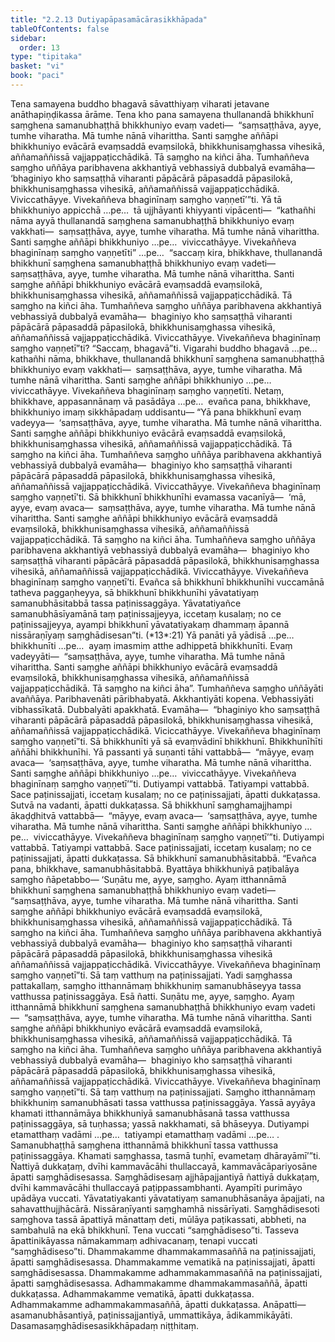 ```yaml
---
title: "2.2.13 Dutiyapāpasamācārasikkhāpada"
tableOfContents: false
sidebar:
  order: 13
type: "tipitaka"
basket: "vi"
book: "paci"
---
```



<DynamicBreadcrumb />

<Division number="727" book="paci" e="ch" v="2" p="313">

<Paragraph number="2394" book="paci">
Tena samayena buddho bhagavā sāvatthiyaṃ viharati jetavane anāthapiṇḍikassa ārāme. Tena kho pana samayena thullanandā bhikkhunī saṃghena samanubhaṭṭhā bhikkhuniyo evaṃ vadeti—  “saṃsaṭṭhāva, ayye, tumhe viharatha. Mā tumhe nānā viharittha. Santi saṃghe aññāpi bhikkhuniyo evācārā evaṃsaddā evaṃsilokā, bhikkhunisaṃghassa vihesikā, aññamaññissā vajjappaṭicchādikā. Tā saṃgho na kiñci āha. Tumhaññeva saṃgho uññāya paribhavena akkhantiyā vebhassiyā dubbalyā evamāha—  ‘bhaginiyo kho saṃsaṭṭhā viharanti pāpācārā pāpasaddā pāpasilokā, bhikkhunisaṃghassa vihesikā, aññamaññissā vajjappaṭicchādikā. Viviccathāyye. Vivekaññeva bhaginīnaṃ saṃgho vaṇṇetī’”ti.
</Paragraph>

<Paragraph number="2395" book="paci">
Yā tā bhikkhuniyo appicchā …pe…  tā ujjhāyanti khiyyanti vipācenti—  “kathañhi nāma ayyā thullanandā saṃghena samanubhaṭṭhā bhikkhuniyo evaṃ vakkhati—  saṃsaṭṭhāva, ayye, tumhe viharatha. Mā tumhe nānā viharittha. Santi saṃghe aññāpi bhikkhuniyo …pe…  viviccathāyye. Vivekaññeva bhaginīnaṃ saṃgho vaṇṇetīti” …pe…  “saccaṃ kira, bhikkhave, thullanandā bhikkhunī saṃghena samanubhaṭṭhā bhikkhuniyo evaṃ vadeti—  saṃsaṭṭhāva, ayye, tumhe viharatha. Mā tumhe nānā viharittha. Santi saṃghe aññāpi bhikkhuniyo evācārā evaṃsaddā evaṃsilokā, bhikkhunisaṃghassa vihesikā, aññamaññissā vajjappaṭicchādikā. Tā saṃgho na kiñci āha. Tumhaññeva saṃgho uññāya paribhavena akkhantiyā vebhassiyā dubbalyā evamāha—  bhaginiyo kho saṃsaṭṭhā viharanti pāpācārā pāpasaddā pāpasilokā, bhikkhunisaṃghassa vihesikā, aññamaññissā vajjappaṭicchādikā. Viviccathāyye. Vivekaññeva bhaginīnaṃ saṃgho vaṇṇetī”ti? “Saccaṃ, bhagavā”ti. Vigarahi buddho bhagavā …pe…  kathañhi nāma, bhikkhave, thullanandā bhikkhunī saṃghena samanubhaṭṭhā bhikkhuniyo evaṃ vakkhati—  saṃsaṭṭhāva, ayye, tumhe viharatha. Mā tumhe nānā viharittha. Santi saṃghe aññāpi bhikkhuniyo …pe…  viviccathāyye. Vivekaññeva bhaginīnaṃ saṃgho vaṇṇetīti. Netaṃ, bhikkhave, appasannānaṃ vā pasādāya …pe…  evañca pana, bhikkhave, bhikkhuniyo imaṃ sikkhāpadaṃ uddisantu—
</Paragraph>

</Division>
<Division number="728" book="paci" e="ch" v="2" p="314">

<Paragraph number="2396" book="paci">
<Emphasis>“Yā pana bhikkhunī evaṃ vadeyya—  ‘saṃsaṭṭhāva, ayye, tumhe viharatha. Mā tumhe nānā viharittha. Santi saṃghe aññāpi bhikkhuniyo evācārā evaṃsaddā evaṃsilokā, bhikkhunisaṃghassa vihesikā, aññamaññissā vajjappaṭicchādikā. Tā saṃgho na kiñci āha. Tumhaññeva saṃgho uññāya paribhavena akkhantiyā vebhassiyā dubbalyā evamāha—  bhaginiyo kho saṃsaṭṭhā viharanti pāpācārā pāpasaddā pāpasilokā, bhikkhunisaṃghassa vihesikā, aññamaññissā vajjappaṭicchādikā. Viviccathāyye. Vivekaññeva bhaginīnaṃ saṃgho vaṇṇetī’ti. Sā bhikkhunī bhikkhunīhi evamassa vacanīyā—  ‘mā, ayye, evaṃ avaca—  saṃsaṭṭhāva, ayye, tumhe viharatha. Mā tumhe nānā viharittha. Santi saṃghe aññāpi bhikkhuniyo evācārā evaṃsaddā evaṃsilokā, bhikkhunisaṃghassa vihesikā, aññamaññissā vajjappaṭicchādikā. Tā saṃgho na kiñci āha. Tumhaññeva saṃgho uññāya paribhavena akkhantiyā vebhassiyā dubbalyā evamāha—  bhaginiyo kho saṃsaṭṭhā viharanti pāpācārā pāpasaddā pāpasilokā, bhikkhunisaṃghassa vihesikā, aññamaññissā vajjappaṭicchādikā. Viviccathāyye. Vivekaññeva bhaginīnaṃ saṃgho vaṇṇetī’ti. Evañca sā bhikkhunī bhikkhunīhi vuccamānā tatheva paggaṇheyya, sā bhikkhunī bhikkhunīhi yāvatatiyaṃ samanubhāsitabbā tassa paṭinissaggāya. Yāvatatiyañce samanubhāsīyamānā taṃ paṭinissajjeyya, iccetaṃ kusalaṃ; no ce paṭinissajjeyya, ayampi bhikkhunī yāvatatiyakaṃ dhammaṃ āpannā nissāraṇīyaṃ saṃghādisesan”</Emphasis>ti. (*13*:<Emphasis>21</Emphasis>)
</Paragraph>

</Division>
<Division number="729" book="paci" e="ch" v="2" p="314">

<Paragraph number="2397" book="paci">
<Emphasis>Yā panā</Emphasis>ti yā yādisā …pe…  <Emphasis>bhikkhunī</Emphasis>ti …pe…  ayaṃ imasmiṃ atthe adhippetā bhikkhunīti.
</Paragraph>

<Paragraph number="2398" book="paci">
<Emphasis>Evaṃ vadeyyā</Emphasis>ti—  “saṃsaṭṭhāva, ayye, tumhe viharatha. Mā tumhe nānā viharittha. Santi saṃghe aññāpi bhikkhuniyo evācārā evaṃsaddā evaṃsilokā, bhikkhunisaṃghassa vihesikā, aññamaññissā vajjappaṭicchādikā. Tā saṃgho na kiñci āha”.
</Paragraph>

<Paragraph number="2399" book="paci">
<Emphasis>Tumhaññeva saṃgho uññāyā</Emphasis>ti avaññāya.
</Paragraph>

<Paragraph number="2400" book="paci">
<Emphasis>Paribhavenā</Emphasis>ti pāribhabyatā.
</Paragraph>

<Paragraph number="2401" book="paci">
<Emphasis>Akkhantiyā</Emphasis>ti kopena.
</Paragraph>

<Paragraph number="2402" book="paci">
<Emphasis>Vebhassiyā</Emphasis>ti vibhassīkatā.
</Paragraph>

<Paragraph number="2403" book="paci">
<Emphasis>Dubbalyā</Emphasis>ti apakkhatā.
</Paragraph>

<Paragraph number="2404" book="paci">
Evamāha—  “bhaginiyo kho saṃsaṭṭhā viharanti pāpācārā pāpasaddā pāpasilokā, bhikkhunisaṃghassa vihesikā, aññamaññissā vajjappaṭicchādikā. Viciccathāyye. Vivekaññeva bhaginīnaṃ saṃgho vaṇṇetī”ti.
</Paragraph>

<Paragraph number="2405" book="paci">
<Emphasis>Sā bhikkhunī</Emphasis>ti yā sā evaṃvādinī bhikkhunī.
</Paragraph>

<Paragraph number="2406" book="paci">
<Emphasis>Bhikkhunīhī</Emphasis>ti aññāhi bhikkhunīhi.
</Paragraph>

<Paragraph number="2407" book="paci">
Yā passanti yā suṇanti tāhi vattabbā—  “māyye, evaṃ avaca—  ‘saṃsaṭṭhāva, ayye, tumhe viharatha. Mā tumhe nānā viharittha. Santi saṃghe aññāpi bhikkhuniyo …pe…  viviccathāyye. Vivekaññeva bhaginīnaṃ saṃgho vaṇṇetī’”ti. Dutiyampi vattabbā. Tatiyampi vattabbā. Sace paṭinissajjati, iccetaṃ kusalaṃ; no ce paṭinissajjati, āpatti dukkaṭassa. Sutvā na vadanti, āpatti dukkaṭassa. Sā bhikkhunī saṃghamajjhampi ākaḍḍhitvā vattabbā—  “māyye, evaṃ avaca—  ‘saṃsaṭṭhāva, ayye, tumhe viharatha. Mā tumhe nānā viharittha. Santi saṃghe aññāpi bhikkhuniyo …pe…  viviccathāyye. Vivekaññeva bhaginīnaṃ saṃgho vaṇṇetī’”ti. Dutiyampi vattabbā. Tatiyampi vattabbā. Sace paṭinissajjati, iccetaṃ kusalaṃ; no ce paṭinissajjati, āpatti dukkaṭassa. Sā bhikkhunī samanubhāsitabbā. “Evañca pana, bhikkhave, samanubhāsitabbā. Byattāya bhikkhuniyā paṭibalāya saṃgho ñāpetabbo—
</Paragraph>

</Division>
<Division number="730" book="paci" e="ch" v="2" p="315">

<Paragraph number="2408" book="paci">
‘Suṇātu me, ayye, saṃgho. Ayaṃ itthannāmā bhikkhunī saṃghena samanubhaṭṭhā bhikkhuniyo evaṃ vadeti—  “saṃsaṭṭhāva, ayye, tumhe viharatha. Mā tumhe nānā viharittha. Santi saṃghe aññāpi bhikkhuniyo evācārā evaṃsaddā evaṃsilokā, bhikkhunisaṃghassa vihesikā, aññamaññissā vajjappaṭicchādikā. Tā saṃgho na kiñci āha. Tumhaññeva saṃgho uññāya paribhavena akkhantiyā vebhassiyā dubbalyā evamāha—  bhaginiyo kho saṃsaṭṭhā viharanti pāpācārā pāpasaddā pāpasilokā, bhikkhunisaṃghassa vihesikā aññamaññissā vajjappaṭicchādikā. Viviccathāyye. Vivekaññeva bhaginīnaṃ saṃgho vaṇṇetī”ti. Sā taṃ vatthuṃ na paṭinissajjati. Yadi saṃghassa pattakallaṃ, saṃgho itthannāmaṃ bhikkhuniṃ samanubhāseyya tassa vatthussa paṭinissaggāya. Esā ñatti.
</Paragraph>

<Paragraph number="2409" book="paci">
Suṇātu me, ayye, saṃgho. Ayaṃ itthannāmā bhikkhunī saṃghena samanubhaṭṭhā bhikkhuniyo evaṃ vadeti—  “saṃsaṭṭhāva, ayye, tumhe viharatha. Mā tumhe nānā viharittha. Santi saṃghe aññāpi bhikkhuniyo evācārā evaṃsaddā evaṃsilokā, bhikkhunisaṃghassa vihesikā, aññamaññissā vajjappaṭicchādikā. Tā saṃgho na kiñci āha. Tumhaññeva saṃgho uññāya paribhavena akkhantiyā vebhassiyā dubbalyā evamāha—  bhaginiyo kho saṃsaṭṭhā viharanti pāpācārā pāpasaddā pāpasilokā, bhikkhunisaṃghassa vihesikā, aññamaññissā vajjappaṭicchādikā. Viviccathāyye. Vivekaññeva bhaginīnaṃ saṃgho vaṇṇetī”ti. Sā taṃ vatthuṃ na paṭinissajjati. Saṃgho itthannāmaṃ bhikkhuniṃ samanubhāsati tassa vatthussa paṭinissaggāya. Yassā ayyāya khamati itthannāmāya bhikkhuniyā samanubhāsanā tassa vatthussa paṭinissaggāya, sā tuṇhassa; yassā nakkhamati, sā bhāseyya.
</Paragraph>

<Paragraph number="2410" book="paci">
Dutiyampi etamatthaṃ vadāmi …pe…  tatiyampi etamatthaṃ vadāmi …pe… .
</Paragraph>

<Paragraph number="2411" book="paci">
Samanubhaṭṭhā saṃghena itthannāmā bhikkhunī tassa vatthussa paṭinissaggāya. Khamati saṃghassa, tasmā tuṇhī, evametaṃ dhārayāmī’”ti.
</Paragraph>

<Paragraph number="2412" book="paci">
Ñattiyā dukkaṭaṃ, dvīhi kammavācāhi thullaccayā, kammavācāpariyosāne āpatti saṃghādisesassa. Saṃghādisesaṃ ajjhāpajjantiyā ñattiyā dukkaṭaṃ, dvīhi kammavācāhi thullaccayā paṭippassambhanti.
</Paragraph>

<Paragraph number="2413" book="paci">
<Emphasis>Ayampī</Emphasis>ti purimāyo upādāya vuccati.
</Paragraph>

<Paragraph number="2414" book="paci">
<Emphasis>Yāvatatiyakan</Emphasis>ti yāvatatiyaṃ samanubhāsanāya āpajjati, na sahavatthujjhācārā.
</Paragraph>

<Paragraph number="2415" book="paci">
<Emphasis>Nissāraṇīyan</Emphasis>ti saṃghamhā nissārīyati.
</Paragraph>

<Paragraph number="2416" book="paci">
<Emphasis>Saṃghādiseso</Emphasis>ti saṃghova tassā āpattiyā mānattaṃ deti, mūlāya paṭikassati, abbheti, na sambahulā na ekā bhikkhunī. Tena vuccati “saṃghādiseso”ti. Tasseva āpattinikāyassa nāmakammaṃ adhivacanaṃ, tenapi vuccati “saṃghādiseso”ti.
</Paragraph>

</Division>
<Division number="731" book="paci" e="ch" v="2" p="316">

<Paragraph number="2417" book="paci">
Dhammakamme dhammakammasaññā na paṭinissajjati, āpatti saṃghādisesassa. Dhammakamme vematikā na paṭinissajjati, āpatti saṃghādisesassa. Dhammakamme adhammakammasaññā na paṭinissajjati, āpatti saṃghādisesassa.
</Paragraph>

<Paragraph number="2418" book="paci">
Adhammakamme dhammakammasaññā, āpatti dukkaṭassa. Adhammakamme vematikā, āpatti dukkaṭassa. Adhammakamme adhammakammasaññā, āpatti dukkaṭassa.
</Paragraph>

</Division>
<Division number="732" book="paci" e="ch" v="2" p="317">

<Paragraph number="2419" book="paci">
Anāpatti—  asamanubhāsantiyā, paṭinissajjantiyā, ummattikāya, ādikammikāyāti.

</Paragraph>
</Division>

<Paragraph number="2420" type="center" book="paci">
Dasamasaṃghādisesasikkhāpadaṃ niṭṭhitaṃ.
</Paragraph>